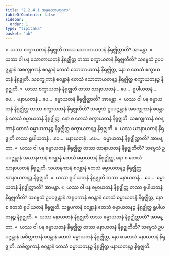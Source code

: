 ```yaml
---
title: "2.2.4.1 အနုလောမပုဂ္ဂလ"
tableOfContents: false
sidebar:
  order: 1
type: "tipitaka"
basket: "ab"
---
```



<DynamicBreadcrumb />

<Division number="151">

<Paragraph number="1244">
»  ယဿ စက္ခာယတနံ နိရုဇ္ဈတိ တဿ သောတာယတနံ နိရုဇ္ဈိတ္ထာတိ? အာမန္တာ.
</Paragraph>

<Paragraph number="1245">
«  ယဿ ဝါ ပန သောတာယတနံ နိရုဇ္ဈိတ္ထ တဿ စက္ခာယတနံ နိရုဇ္ဈတီတိ?
</Paragraph>

<Paragraph number="1246">
သဗ္ဗေသံ ဥပပဇ္ဇန္တာနံ အစက္ခုကာနံ စဝန္တာနံ တေသံ သောတာယတနံ နိရုဇ္ဈိတ္ထ, နော စ တေသံ စက္ခာယတနံ နိရုဇ္ဈတိ. သစက္ခုကာနံ စဝန္တာနံ တေသံ သောတာယတနဉ္စ နိရုဇ္ဈိတ္ထ စက္ခာယတနဉ္စ နိရုဇ္ဈတိ.
</Paragraph>

<Paragraph number="1247">
»  ယဿ စက္ခာယတနံ နိရုဇ္ဈတိ တဿ ဃာနာယတနံ …ပေ…  ရူပါယတနံ …ပေ…  မနာယတနံ …ပေ…  ဓမ္မာယတနံ နိရုဇ္ဈိတ္ထာတိ? အာမန္တာ.
</Paragraph>

<Paragraph number="1248">
«  ယဿ ဝါ ပန ဓမ္မာယတနံ နိရုဇ္ဈိတ္ထ တဿ စက္ခာယတနံ နိရုဇ္ဈတီတိ?
</Paragraph>

<Paragraph number="1249">
သဗ္ဗေသံ ဥပပဇ္ဇန္တာနံ အစက္ခုကာနံ စဝန္တာနံ တေသံ ဓမ္မာယတနံ နိရုဇ္ဈိတ္ထ, နော စ တေသံ စက္ခာယတနံ နိရုဇ္ဈတိ. သစက္ခုကာနံ စဝန္တာနံ တေသံ ဓမ္မာယတနဉ္စ နိရုဇ္ဈိတ္ထ စက္ခာယတနဉ္စ နိရုဇ္ဈတိ.
</Paragraph>

</Division>
<Division number="152">

<Paragraph number="1250">
»  ယဿ ဃာနာယတနံ နိရုဇ္ဈတိ တဿ ရူပါယတနံ …ပေ…  မနာယတနံ …ပေ…  ဓမ္မာယတနံ နိရုဇ္ဈိတ္ထာတိ? အာမန္တာ.
</Paragraph>

<Paragraph number="1251">
«  ယဿ ဝါ ပန ဓမ္မာယတနံ နိရုဇ္ဈိတ္ထ တဿ ဃာနာယတနံ နိရုဇ္ဈတီတိ?
</Paragraph>

<Paragraph number="1252">
သဗ္ဗေသံ ဥပပဇ္ဇန္တာနံ အဃာနကာနံ စဝန္တာနံ တေသံ ဓမ္မာယတနံ နိရုဇ္ဈိတ္ထ, နော စ တေသံ ဃာနာယတနံ နိရုဇ္ဈတိ. သဃာနကာနံ စဝန္တာနံ တေသံ ဓမ္မာယတနဉ္စ နိရုဇ္ဈိတ္ထ ဃာနာယတနဉ္စ နိရုဇ္ဈတိ.
</Paragraph>

</Division>
<Division number="153">

<Paragraph number="1253">
»  ယဿ ရူပါယတနံ နိရုဇ္ဈတိ တဿ မနာယတနံ …ပေ…  ဓမ္မာယတနံ နိရုဇ္ဈိတ္ထာတိ? အာမန္တာ.
</Paragraph>

<Paragraph number="1254">
«  ယဿ ဝါ ပန ဓမ္မာယတနံ နိရုဇ္ဈိတ္ထ တဿ ရူပါယတနံ နိရုဇ္ဈတီတိ?
</Paragraph>

<Paragraph number="1255">
သဗ္ဗေသံ ဥပပဇ္ဇန္တာနံ အရူပကာနံ စဝန္တာနံ တေသံ ဓမ္မာယတနံ နိရုဇ္ဈိတ္ထ, နော စ တေသံ ရူပါယတနံ နိရုဇ္ဈတိ. သရူပကာနံ စဝန္တာနံ တေသံ ဓမ္မာယတနဉ္စ နိရုဇ္ဈိတ္ထ ရူပါယတနဉ္စ နိရုဇ္ဈတိ.
</Paragraph>

</Division>
<Division number="154">

<Paragraph number="1256">
»  ယဿ မနာယတနံ နိရုဇ္ဈတိ တဿ ဓမ္မာယတနံ နိရုဇ္ဈိတ္ထာတိ? အာမန္တာ.
</Paragraph>

<Paragraph number="1257">
«  ယဿ ဝါ ပန ဓမ္မာယတနံ နိရုဇ္ဈိတ္ထ တဿ မနာယတနံ နိရုဇ္ဈတီတိ?
</Paragraph>

<Paragraph number="1258">
သဗ္ဗေသံ ဥပပဇ္ဇန္တာနံ အစိတ္တကာနံ စဝန္တာနံ တေသံ ဓမ္မာယတနံ နိရုဇ္ဈိတ္ထ, နော စ တေသံ မနာယတနံ နိရုဇ္ဈတိ. သစိတ္တကာနံ စဝန္တာနံ တေသံ ဓမ္မာယတနဉ္စ နိရုဇ္ဈိတ္ထ မနာယတနဉ္စ နိရုဇ္ဈတိ.
</Paragraph>
</Division>